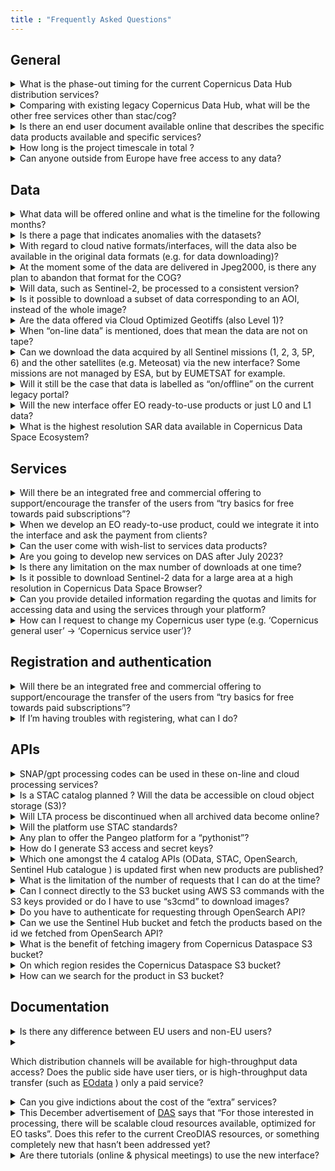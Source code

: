 ```yaml
---
title : "Frequently Asked Questions"
---
```


## General

<details>
  <summary>What is the phase-out timing for the current Copernicus Data Hub distribution services?</summary>
  <p>
   The legacy Copernicus Data Hub distribution service will remain in operations until end of June 2023 to allow a smooth migration to the new Copernicus Data Access service by all user communities. The Copernicus Data Hub distribution service will continue offering access to Sentinel data  with a gradual ramp-down of the operations capacity and data offering until end of September 2023.
  </p>
</details>


<details>
  <summary>Comparing with existing legacy Copernicus Data Hub, what will be the other free services other than stac/cog?</summary>
    <p>
    Compared to existing Copernicus Data Hub, there will indeed be additional APIs - OGC interfaces (WMS, WMTS, WCS), OpenEO, Sentinel Hub API, S3, and others. Please refer to the <a href="Roadmap.md">Roadmap</a> for more info on the timing of these interfaces.
    </p>
</details>

<details>
  <summary>Is there an end user document available online that describes the specific data products available and specific services?</summary>
    <p>
    The user level details for every service and dataset will be provided in this documentation. With every service and dataset embedded into the ecosystem, this documentation will be updated accordingly.
     </p>
</details>
<details>
  <summary>How long is the project timescale in total ?</summary>
    <p>
   The time scale of the project is 6 years (i.e., to the end of 2028) with an optional extension up to 10 years (i.e., 2032).
     </p>
</details>
<details>
  <summary>Can anyone outside from Europe have free access to any data?</summary>
    <p>
   Yes, data and services will be available to users worldwide.
     </p>
</details>

## Data

<details>
  <summary>What data will be offered online and what is the timeline for the following months?</summary>
    <p>
    For the details on the data offer and timing, we would like to refer to the <a href="Roadmap.md">Roadmap</a>
     </p>
</details>

<details>
  <summary>Is there a page that indicates anomalies with the datasets?</summary>
    <p>
    The <a href="https://operations.dashboard.copernicus.eu/index" target="_blank">Copernicus Operations Dashboard</a> provides details of events over the past three months that have impact on the completeness of the data production, such as planned calibration activities, manoeuvrers, or anomalies. The information of which data is affected is included.
     </p>
</details>

<details>
  <summary>With regard to cloud native formats/interfaces, will the data also be available in the original data formats (e.g. for data downloading)?</summary>
    <p>
    Yes, data will also be available in original data formats (i.e. .SAFE).
     </p>
</details>

<details>
  <summary>At the moment some of the data are delivered in Jpeg2000, is there any plan to abandon that format for the COG?</summary>
    <p>
    There is currently no plan to convert Sentinel-2 in COGs. However, there is a parallel activity happening within ESA to define format evolution for all Sentinels which will be followed, once decisions are taken. But this is not something that is happening on the short term.
     </p>
</details>

<details>
  <summary>Will data, such as Sentinel-2, be processed to a consistent version?</summary>
    <p>
    The Sentinel-2 data will be available at the latest processing baseline. And with the reprocessing of Sentinel-2 happening in parallel (out of scope of this project), these will become available on this service as well.
     </p>
</details>

<details>
  <summary>Is it possible to download a subset of data corresponding to an AOI, instead of the whole image?</summary>
    <p>
    Yes, you will be able to download a subset of data, either using S3 interface, or dedicated APIs, i.e. Sentinel Hub, OpenEO when they become available. See <a href="Roadmap.md">Roadmap</a> section of the documentation.
     </p>
</details>

<details>
  <summary>Are the data offered via Cloud Optimized Geotiffs (also Level 1)?</summary>
    <p>
    Sentinel-1 GRD data will be available in COG format. Sentinel-2 will stay in JP2 for the moment, as it is a similarly performant cloud optimised format.
     </p>
</details>

<details>
  <summary>When "on-line data" is mentioned, does that mean the data are not on tape?</summary>
    <p>
    The “on-line data” or IAD we are referring to, are indeed not on the tapes.  Tapes will still be there for redundancy reasons.
     </p>
</details>

<details>
  <summary>Can we download the data acquired by all Sentinel missions (1, 2, 3, 5P, 6) and the other satellites (e.g. Meteosat) via the new interface? Some missions are not managed by ESA, but by EUMETSAT for example.</summary>
    <p>
    Initialy Sentinel 1, Sentinel 2, Sentinel 3 and Sentinel 5P data up to L2 products will be available. Sentinel 6 data and data from Meteosat are currently not in the roadmap of the project. However access to Copernicus Contributing Missions CORE Datasets, Digital Elevation Models, data from Copernicus Services and additional data sets such as Landsat and ENVISAT and Belgian Collaborative Ground Segment hosted data are planned in the future. The <a href="https://documentation.dataspace.copernicus.eu/Roadmap/DataTable.html">Data Roadmap</a> shows how the Copernicus Data Space Ecosystem will be continously upgraded and how more data will become available.
     </p>
</details>

<details>
  <summary>Will it still be the case that data is labelled as “on/offline" on the current legacy portal?</summary>
    <p>
    The vast majority of the data will be on-line : all Sentinel-2 L1C/L2A, Sentinel-1 SLC/GRD  and just about all other relevant data collections.
     </p>
</details>

<details>
  <summary>Will the new interface offer EO ready-to-use products or just L0 and L1 data?</summary>
    <p>
    Up to L2 products will be available. The <a href="Roadmap.md">Roadmap</a> shows how the Copernicus Data Space Ecosystem will be continously upgraded and how more data become available.
     </p>
</details>

<details>
  <summary>What is the highest resolution SAR data available in Copernicus Data Space Ecosystem?</summary>
    <p>The Sentinel-1 SAR achieves a spatial resolution of approximately 5 by 20 m. More info can be found <a href="https://sentinel.esa.int/web/sentinel/user-guides/sentinel-1-sar/resolutions" target="_blank">here</a>.
    </p>
</details>

## Services

<details>
  <summary>Will there be an integrated free and commercial offering to support/encourage the transfer of the users from "try basics for free towards paid subscriptions"?</summary>
    <p>
    Yes, there will be a common user identity, which will allow registered users to seamlessly transfer between systems. This will also extend to other systems that will be added to the free tier to the commerical tier ecosystem in the future, assuming they will integrate it.
     </p>
</details>

<details>
  <summary>When we develop an EO ready-to-use product, could we integrate it into the interface and ask the payment from clients?</summary>
    <p>
    Yes, commercial services can be built on top, similar to Copernicus open license.
     </p>
</details>

<details>
  <summary>Can the user come with wish-list to services data products?</summary>
    <p>
    User can come with suggestions to improve or expand the service portfolio. A user forum will be set up and released by July to accommodate this.
     </p>
</details>

<details>
  <summary>Are you going to develop new services on DAS after July 2023?</summary>
    <p>
    Yes, a marketplace will be available where new Third party services will be able to onboard from July onwards to expand the ecosystem.
     </p>
</details>

<details>
  <summary>Is there any limitation on the max number of downloads at one time?</summary>
    <p>
    Yes, there will be quotas and constraints for different services.
     </p>
</details>

<details>
  <summary>Is it possible to download Sentinel-2 data for a large area at a high resolution in Copernicus Data Space Browser?
  </summary>
    <p>
    Depending on your use, we suggest to use the high-res print (via the high-res print tab) where you will get large areas in a high resolution (the data is though not georeferenced) or if you need georeferenced data, split your area in several smaller images that you download or choose a bit lower resolution to stay within the limits of 2500px.
    </p>
</details>

<details>
  <summary>Can you provide detailed information regarding the quotas and limits for accessing data and using the services through your platform?
  </summary>
    <p>We understand the importance of knowing the limitations and restrictions imposed on the usage of our services. For detailed information about the quotas, we recommend referring to the Service Description and Evolution document available on our documentation portal. You can find the document at <a href= "https://documentation.dataspace.copernicus.eu/Roadmap.html" target="_blank">https://documentation.dataspace.copernicus.eu/Roadmap.html </a>. The quotas information can be found in Annex B.
    </p>
</details>

<details>
  <summary>How can I request to change my Copernicus user type (e.g. 'Copernicus general user' -> 'Copernicus service user')?  
  </summary>
    <p>To change your Copernicus user type, submit a request with our support team via <a href= "https://helpcenter.dataspace.copernicus.eu/hc/en-gb/requests/new" target="_blank">Submit a request</a>.  Please select 'Other' for the ‘I have a question about*:’.
    </p>
    <p>For detailed information about the eligibility and quotas allocated to Copernicus user types, we recommend referring to the *Service Description and Evolution document* available on our documentation portal. The quotas information can be found in Annex B. The document can be found at <a href= "https://documentation.dataspace.copernicus.eu/Roadmap.html" target="_blank">Roadmap </a>.
    </p>
    <p>We aim to process requests as efficiently as possible, but it is advisable to allow for a reasonable timeframe for the evaluation and approval process.
    </p>
</details>

## Registration and authentication

<details>
  <summary>Will there be an integrated free and commercial offering to support/encourage the transfer of the users from "try basics for free towards paid subscriptions"?</summary>
    <p>
    Yes, there will be a common user identity, which will allow registered users to seamlessly transfer between systems. This will also extend to other systems that will be added to the free tier to the commerical tier ecosystem in the future, assuming they will integrate it.
     </p>
</details>

<details>
  <summary>If I'm having troubles with registering, what can I do?</summary>
    <p>
    Please e-mail the <a href="mailto:help-login@dataspace.copernicus.eu">help-login@dataspace.copernicus.eu</a> address for direct support on this matter.
     </p>
</details>

## APIs

<details>
  <summary>SNAP/gpt processing codes can be used in these on-line and cloud processing services?</summary>
    <p>
    SNAP is integrated in cloud environment, and there will even be some dedicated on-demand services based on SNAP  (i.e. S1 processing to coherence, etc). 
     </p>
</details>

<details>
  <summary>Is a STAC catalog planned ? Will the data be accessible on cloud object storage (S3)?</summary>
    <p>
    STAC Catalog API is indeed planned.  Note that the phase-in will take from end of January to July 2023.  So services will be added during this timeline, not everything will be available at the beginning. All the data will be available over S3 as well.
     </p>
</details>

<details>
  <summary>Will LTA process be discontinued when all archived data become online?</summary>
    <p>
    There will still be services available for so called “deferred data access” :  data collections that are not commonly used. That said, all most relevant collections will be available on-line.  The <a href="Roadmap.md">Roadmap</a> shows how the Copernicus Data Space Ecosystem will be continously upgraded and how more data become available.
     </p>
</details>

<details>
  <summary>Will the platform use STAC standards?</summary>
    <p>
    Yes, there will be STAC compliant Catalog API, as well as STAC items for inpidual products.
     </p>
</details>

<details>
  <summary>Any plan to offer the Pangeo platform for a "pythonist"?</summary>
    <p>
    This is currently not in the offer or roadmap.
     </p>
</details>

<details>
  <summary> How do I generate S3 access and secret keys?
  </summary>
    <p>You can request such credentials as the guided in <a href="https://documentation.dataspace.copernicus.eu/APIs/S3.html" target="_blank"> https://documentation.dataspace.copernicus.eu/APIs/S3.html</a>
    </p>
</details>

<details>
  <summary>Which one amongst the 4 catalog APIs (OData, STAC, OpenSearch, Sentinel Hub catalogue ) is updated first when new products are published?
  </summary>
    <p>OpenSearch, OData and STAC catalog APIs all use the same backend database.
Sentinel Hub catalog API contains a subset of the collections, hence it works only for the ones that have been imported to Sentinel Hub,
Therefore there is no first updated one.
    </p>
</details>

<details>
  <summary>What is the limitation of the number of requests that I can do at the time?
  </summary>
    <p>For detailed information about the limits, we recommend referring to the Service Description and Evolution document available on our documentation portal. You can find the document in <a href= "https://documentation.dataspace.copernicus.eu/Roadmap.html" target="_blank">https://documentation.dataspace.copernicus.eu/Roadmap.html</a>. The quotas information can be found in Annex B.
    </p>
</details>

<details>
  <summary>Can I connect directly to the S3 bucket using AWS S3 commands with the S3 keys provided or do I have to use "s3cmd" to download images?
  </summary>
    <p>Yes, you can connect to S3 bucket using AWS S3 connection. However some functionality may not be supported. It is recommended to use the 's3cmd' command to download products.
    </p>
</details>

<details>
  <summary>Do you have to authenticate for requesting through OpenSearch API?
  </summary>
    <p>There's no need to use any user or authentication when you want to search. User authentication is required for downloading products.
    </p>
</details>

<details>
  <summary>Can we use the Sentinel Hub bucket and fetch the products based on the id we fetched from OpenSearch API?
  </summary>
    <p>You can use Sentinel Hub bucket in addition to some programming tools by providing product ID obtained using OpenSearch API or OData of the Copernicus Dataspace Ecosystem.
    </p>
</details>

<details>
  <summary>What is the benefit of fetching imagery from Copernicus Dataspace S3 bucket?
  </summary>
    <p>Downloading products via S3 is faster as it delivers products as an .zip archive, skipping the need of zipper.
    </p>
</details>

<details>
  <summary>On which region resides the Copernicus Dataspace S3 bucket?
  </summary>
    <p>Repo is located in Warsaw/Poland.
    </p>
</details>

<details>
  <summary>How can we search for the product in S3 bucket?
  </summary>
    <p>Searching via ID or product name in the OpenSearch or OData will give the S3 path to the product in response.
    </p>
</details>

## Documentation

<details>
  <summary>Is there any difference between EU users and non-EU users?</summary>
    <p>
    There is no difference between EU users and non-EU users. That said, there will be a continuity of the accounts with higher throughput, managed by ESA (i.e. Copernicus Services, International Hub, etc.).
     </p>
</details>
<details>
  <summary><p>Which distribution channels will be available for high-throughput data access? Does the public side have user tiers, or is high-throughput data transfer (such as <a href="https://creodias.eu/remote-transfer-for-eodata" target="_black" >EOdata</a> ) only a paid service?</p></summary>
    <p>
    All distribution options (i.e. OData, S3, Sentinel Hub,..) will be constrained with user quotas, which includes both bandwidth limitation, as well as monthly limits.
     </p>
</details>
<details>
  <summary>Can you give indictions about the cost of the "extra" services?</summary>
    <p>
    Pricing will be published soon.
     </p>
</details>
<details>
  <summary><span>
  This December advertisement of <a href="https://medium.com/sentinel-hub/new-copernicus-data-access-service-to-support-the-ecosystem-for-earth-observation-412f829355a3 " target="_blank">DAS</a> says that "For those interested in processing, there will be scalable cloud resources available, optimized for EO tasks". Does this refer to the current CreoDIAS resources, or something completely new that hasn't been addressed yet?
  </span>
  </summary>
    <p>
    Scalable cloud resources will be part of the commercial offering and can be obtained at <a href = "https://creodias.eu/">CREODIAS</a> in first instance. ICT-wise, there will be two options, including Open Telekom Cloud.
     </p>
</details>
<details>
  <summary>Are there tutorials (online & physical meetings) to use the new interface?</summary>
    <p>
    Tutorials will be added to the documentation in due time explaining the usage of the different interfaces. We will also be present on different conferences explaining the service & ecosystem.
     </p>
</details>